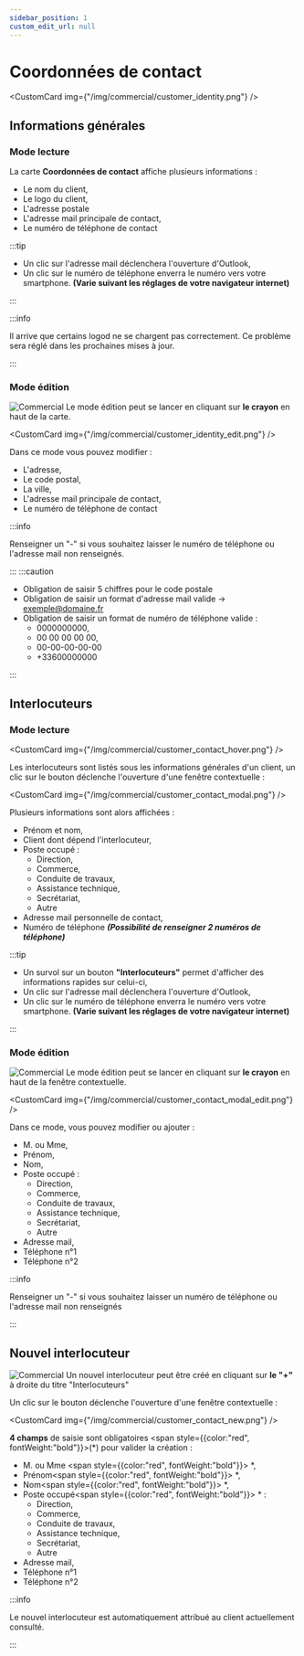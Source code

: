 ```yaml
---
sidebar_position: 1
custom_edit_url: null
---
```



# Coordonnées de contact

<CustomCard img={"/img/commercial/customer_identity.png"} />

## Informations générales

### Mode lecture

La carte **Coordonnées de contact** affiche plusieurs informations :

- Le nom du client,
- Le logo du client,
- L'adresse postale
- L'adresse mail principale de contact,
- Le numéro de téléphone de contact

:::tip

- Un clic sur l'adresse mail déclenchera l'ouverture d'Outlook,
- Un clic sur le numéro de téléphone enverra le numéro vers votre smartphone. **(Varie suivant les réglages de votre navigateur internet)**

:::

:::info

Il arrive que certains logod ne se chargent pas correctement. Ce problème sera réglé dans les prochaines mises à jour.

:::

### Mode édition

<div style={{ display: "flex", gap: "8px", marginBottom: "32px" }}>
  <img src={"/img/illustration/pencil.svg"} alt="Commercial" />
  Le mode édition peut se lancer en cliquant sur <b>le crayon</b> en haut de la carte.
</div>

<CustomCard img={"/img/commercial/customer_identity_edit.png"} />

Dans ce mode vous pouvez modifier :

- L'adresse,
- Le code postal,
- La ville,
- L'adresse mail principale de contact,
- Le numéro de téléphone de contact

:::info

Renseigner un "-" si vous souhaitez laisser le numéro de téléphone ou l'adresse mail non renseignés.

:::
:::caution

- Obligation de saisir 5 chiffres pour le code postale
- Obligation de saisir un format d'adresse mail valide → exemple@domaine.fr
- Obligation de saisir un format de numéro de téléphone valide :
  - 0000000000,
  - 00 00 00 00 00,
  - 00-00-00-00-00
  - +33600000000

:::

## Interlocuteurs

### Mode lecture

<CustomCard img={"/img/commercial/customer_contact_hover.png"} />

Les interlocuteurs sont listés sous les informations générales d'un client, un clic sur le bouton déclenche l'ouverture d'une fenêtre contextuelle :

<CustomCard img={"/img/commercial/customer_contact_modal.png"} />

Plusieurs informations sont alors affichées :

- Prénom et nom,
- Client dont dépend l'interlocuteur,
- Poste occupé :
  - Direction,
  - Commerce,
  - Conduite de travaux,
  - Assistance technique,
  - Secrétariat,
  - Autre
- Adresse mail personnelle de contact,
- Numéro de téléphone _**(Possibilité de renseigner 2 numéros de téléphone)**_

:::tip

- Un survol sur un bouton **"Interlocuteurs"** permet d'afficher des informations rapides sur celui-ci,
- Un clic sur l'adresse mail déclenchera l'ouverture d'Outlook,
- Un clic sur le numéro de téléphone enverra le numéro vers votre smartphone. **(Varie suivant les réglages de votre navigateur internet)**

:::

### Mode édition

<div style={{ display: "flex", gap: "8px", marginBottom: "32px" }}>
  <img src={"/img/illustration/pencil.svg"} alt="Commercial" />
  Le mode édition peut se lancer en cliquant sur <b>le crayon</b> en haut de la fenêtre
  contextuelle.
</div>

<CustomCard img={"/img/commercial/customer_contact_modal_edit.png"} />

Dans ce mode, vous pouvez modifier ou ajouter :

- M. ou Mme,
- Prénom,
- Nom,
- Poste occupé :
  - Direction,
  - Commerce,
  - Conduite de travaux,
  - Assistance technique,
  - Secrétariat,
  - Autre
- Adresse mail,
- Téléphone n°1
- Téléphone n°2

:::info

Renseigner un "-" si vous souhaitez laisser un numéro de téléphone ou l'adresse mail non renseignés

:::

## Nouvel interlocuteur

<div style={{ display: "flex", gap: "8px", marginBottom: "32px" }}>
  <img src={"/img/illustration/circle-plus.svg"} alt="Commercial" />
  Un nouvel interlocuteur peut être créé en cliquant sur <b>le "+"</b> à droite du
  titre "Interlocuteurs"
</div>

Un clic sur le bouton déclenche l'ouverture d'une fenêtre contextuelle :

<CustomCard img={"/img/commercial/customer_contact_new.png"} />

**4 champs** de saisie sont obligatoires <span style={{color:"red", fontWeight:"bold"}}>(\*)</span> pour valider la création :

- M. ou Mme <span style={{color:"red", fontWeight:"bold"}}> \*</span>,
- Prénom<span style={{color:"red", fontWeight:"bold"}}> \*</span>,
- Nom<span style={{color:"red", fontWeight:"bold"}}> \*</span>,
- Poste occupé<span style={{color:"red", fontWeight:"bold"}}> \*</span> :
  - Direction,
  - Commerce,
  - Conduite de travaux,
  - Assistance technique,
  - Secrétariat,
  - Autre
- Adresse mail,
- Téléphone n°1
- Téléphone n°2

:::info

Le nouvel interlocuteur est automatiquement attribué au client actuellement consulté.

:::
